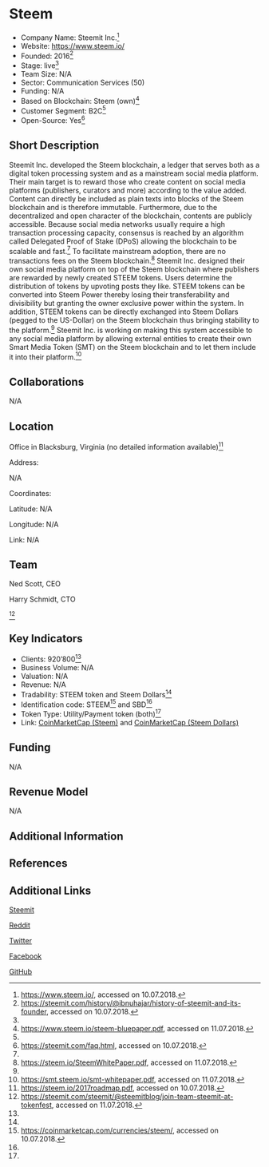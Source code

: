 =Steem=

* Company Name: Steemit Inc.<ref name=„website“>https://www.steem.io/, accessed on 10.07.2018.</ref>
* Website: https://www.steem.io/
* Founded: 2016<ref name=„history“>https://steemit.com/history/@ibnuhajar/history-of-steemit-and-its-founder, accessed on 10.07.2018.</ref>
* Stage: live<ref name=„website“/>
* Team Size: N/A
* Sector: Communication Services (50)
* Funding: N/A
* Based on Blockchain: Steem (own)<ref name=„bluepaper“>https://www.steem.io/steem-bluepaper.pdf, accessed on 11.07.2018.</ref>
* Customer Segment: B2C<ref name=„website“/>
* Open-Source: Yes<ref name=„faq“>https://steemit.com/faq.html, accessed on 10.07.2018.</ref>


==Short Description==

Steemit Inc. developed the Steem blockchain, a ledger that serves both as a digital token processing system and as a mainstream social media platform. Their main target is to reward those who create content on social media platforms (publishers, curators and more) according to the value added. Content can directly be included as plain texts into blocks of the Steem blockchain and is therefore immutable. Furthermore, due to the decentralized and open character of the blockchain, contents are publicly accessible. Because social media networks usually require a high transaction processing capacity, consensus is reached by an algorithm called Delegated Proof of Stake (DPoS) allowing the blockchain to be scalable and fast.<ref name=„bluepaper“/> To facilitate mainstream adoption, there are no transactions fees on the Steem blockchain.<ref name=„whitepaper“>https://steem.io/SteemWhitePaper.pdf, accessed on 11.07.2018.</ref> Steemit Inc. designed their own social media platform on top of the Steem blockchain where publishers are rewarded by newly created STEEM tokens. Users determine the distribution of tokens by upvoting posts they like. STEEM tokens can be converted into Steem Power thereby losing their transferability and divisibility but granting the owner exclusive power within the system. In addition, STEEM tokens can be directly exchanged into Steem Dollars (pegged to the US-Dollar) on the Steem blockchain thus bringing stability to the platform.<ref name=„whitepaper“/> Steemit Inc. is working on making this system accessible to any social media platform by allowing external entities to create their own Smart Media Token (SMT) on the Steem blockchain and to let them include it into their platform.<ref name=„smt“>https://smt.steem.io/smt-whitepaper.pdf, accessed on 11.07.2018.</ref>

==Collaborations==

N/A

==Location==

Office in Blacksburg, Virginia (no detailed information available)<ref name=„roadmap“>https://steem.io/2017roadmap.pdf, accessed on 10.07.2018.</ref>

Address: 

N/A

Coordinates: 

Latitude: N/A

Longitude: N/A



Link: N/A


==Team==

Ned Scott, CEO

Harry Schmidt, CTO

<ref name=„team“>https://steemit.com/steemit/@steemitblog/join-team-steemit-at-tokenfest, accessed on 11.07.2018.</ref>

==Key Indicators==

* Clients: 920’800<ref name=„website“/>
* Business Volume: N/A
* Valuation: N/A
* Revenue: N/A
* Tradability: STEEM token and Steem Dollars<ref name=„whitepaper“/>
* Identification code: STEEM<ref name=„coinmarketcap“>https://coinmarketcap.com/currencies/steem/, accessed on 10.07.2018.</ref> and SBD<ref name=„whitepaper“/>
* Token Type: Utility/Payment token (both)<ref name=„whitepaper“/>
* Link: [https://coinmarketcap.com/currencies/steem/ CoinMarketCap (Steem)] and [https://coinmarketcap.com/currencies/steem-dollars/ CoinMarketCap (Steem Dollars)]


==Funding==

N/A


==Revenue Model==

N/A


==Additional Information==




==References==

<references/>



==Additional Links==

[https://steemit.com/@steemitblog Steemit]

[https://www.reddit.com/r/steemit/ Reddit]

[https://twitter.com/steemit Twitter]

[https://www.facebook.com/steemit Facebook]

[https://github.com/steemit/steem GitHub]


